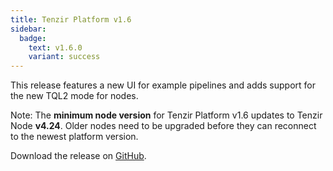 ```yaml
---
title: Tenzir Platform v1.6
sidebar:
  badge:
    text: v1.6.0
    variant: success
---
```


This release features a new UI for example pipelines and adds support for the
new TQL2 mode for nodes.

Note: The **minimum node version** for Tenzir Platform v1.6 updates to Tenzir
Node **v4.24**. Older nodes need to be upgraded before they can reconnect to
the newest platform version.

Download the release on [GitHub](https://github.com/tenzir/platform/releases/tag/v1.6.0).
